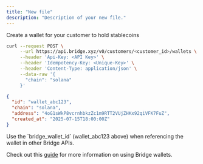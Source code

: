 ```yaml
---
title: "New file"
description: "Description of your new file."
---
```


Create a wallet for your customer to hold stablecoins

```bash Request expandable
curl --request POST \
     --url https://api.bridge.xyz/v0/customers/<customer_id>/wallets \
     --header 'Api-Key: <API Key>' \
     --header 'Idempotency-Key: <Unique-Key>' \
     --header 'Content-Type: application/json' \
     --data-raw '{
       "chain": "solana"
     }'
```

```json Response expandable
{
  "id": "wallet_abc123",
  "chain": "solana",
  "address": "4oG1sWkP8vcrnhbkzZc1m9RTT2VUjZHKx92qiVFK7FuZ",
  "created_at": "2025-07-15T18:00:00Z"
}
```

<Note>
  Use the `bridge_wallet_id` (wallet_abc123 above) when referencing the wallet in other Bridge APIs.
</Note>

Check out this [guide](/get-started/guides/wallets/overview) for more information on using Bridge wallets.
